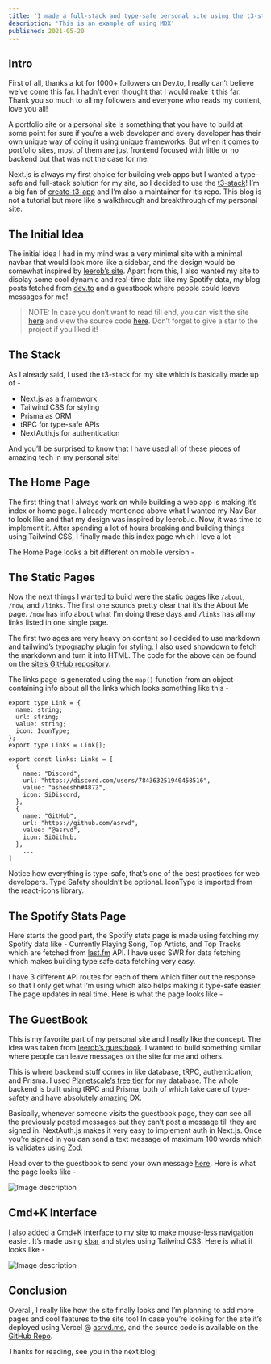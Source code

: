 ```yaml
---
title: 'I made a full-stack and type-safe personal site using the t3-stack (Next.js)!'
description: 'This is an example of using MDX'
published: 2021-05-20
---
```


## Intro

First of all, thanks a lot for 1000+ followers on Dev.to, I really can’t believe we’ve come this far. I hadn’t even thought that I would make it this far. Thank you so much to all my followers and everyone who reads my content, love you all!

A portfolio site or a personal site is something that you have to build at some point for sure if you’re a web developer and every developer has their own unique way of doing it using unique frameworks. But when it comes to portfolio sites, most of them are just frontend focused with little or no backend but that was not the case for me. 

Next.js is always my first choice for building web apps but I wanted a type-safe and full-stack solution for my site, so I decided to use the [t3-stack](https://create.t3.gg/)! I’m a big fan of [create-t3-app](https://github.com/t3-oss/create-t3-app) and I’m also a maintainer for it’s repo. This blog is not a tutorial but more like a walkthrough and breakthrough of my personal site. 

## The Initial Idea

The initial idea I had in my mind was a very minimal site with a minimal navbar that would look more like a sidebar, and the design would be somewhat inspired by [leerob’s site](https://leerob.io/). Apart from this, I also wanted my site to display some cool dynamic and real-time data like my Spotify data, my blog posts fetched from [dev.to](http://dev.to) and a guestbook where people could leave messages for me!

> NOTE: In case you don’t want to read till end, you can visit the site [here](https://asrvd.me) and view the source code [here](https://github.com/asrvd/asrvd.me). Don’t forget to give a star to the project if you liked it!
> 

## The Stack

As I already said, I used the t3-stack for my site which is basically made up of -

- Next.js as a framework
- Tailwind CSS for styling
- Prisma as ORM
- tRPC for type-safe APIs
- NextAuth.js for authentication

And you’ll be surprised to know that I have used all of these pieces of amazing tech in my personal site! 

## The Home Page

The first thing that I always work on while building a web app is making it’s index or home page. I already mentioned above what I wanted my Nav Bar to look like and that my design was inspired by leerob.io. Now, it was time to implement it. After spending a lot of hours breaking and building things using Tailwind CSS, I finally made this index page which I love a lot - 


The Home Page looks a bit different on mobile version -


## The Static Pages

Now the next things I wanted to build were the static pages like `/about`, `/now`, and `/links`. The first one sounds pretty clear that it’s the About Me page. `/now` has info about what I’m doing these days and `/links` has all my links listed in one single page. 

The first two ages are very heavy on content so I decided to use markdown and [tailwind’s typography plugin](https://tailwindcss.com/docs/typography-plugin) for styling. I also used [showdown](https://github.com/showdownjs/showdown) to fetch the markdown and turn it into HTML. The code for the above can be found on the [site’s GitHub repository](https://github.com/asrvd/asrvd.me).

The links page is generated using the `map()` function from an object containing info about all the links which looks something like this -

```tsx
export type Link = {
  name: string;
  url: string;
  value: string;
  icon: IconType;
};
export type Links = Link[];

export const links: Links = [
  {
    name: "Discord",
    url: "https://discord.com/users/784363251940458516",
    value: "asheeshh#4872",
    icon: SiDiscord,
  },
  {
    name: "GitHub",
    url: "https://github.com/asrvd",
    value: "@asrvd",
    icon: SiGithub,
  },
	...
]
```

Notice how everything is type-safe, that’s one of the best practices for web developers. Type Safety shouldn’t be optional. IconType is imported from the react-icons library.

## The Spotify Stats Page

Here starts the good part, the Spotify stats page is made using fetching my Spotify data like - Currently Playing Song, Top Artists, and Top Tracks which are fetched from [last.fm](http://last.fm) API. I have used SWR for data fetching which makes building type safe data fetching very easy.

I have 3 different API routes for each of them which filter out the response so that I only get what I’m using which also helps making it type-safe easier. The page updates in real time. Here is what the page looks like - 


## The GuestBook

This is my favorite part of my personal site and I really like the concept. The idea was taken from [leerob’s guestbook](https://leerob.io/guestbook). I wanted to build something similar where people can leave messages on the site for me and others.

This is where backend stuff comes in like database, tRPC, authentication, and Prisma. I used [Planetscale’s free tier](https://planetscale.com) for my database. The whole backend is built using tRPC and Prisma, both of which take care of type-safety and have absolutely amazing DX.

Basically, whenever someone visits the guestbook page, they can see all the previously posted messages but they can’t post a message till they are signed in. NextAuth.js makes it very easy to implement auth in Next.js. Once you’re signed in you can send a text message of maximum 100 words which is validates using [Zod](https://zod.dev/).

Head over to the guestbook to send your own message [here](https://asrvd.me/guestbook). Here is what the page looks like - 

![Image description](https://dev-to-uploads.s3.amazonaws.com/uploads/articles/my0lsitti4dadc42gnp5.png)

## Cmd+K Interface

I also added a Cmd+K interface to my site to make mouse-less navigation easier. It’s made using [kbar](https://kbar.vercel.app/) and styles using Tailwind CSS. Here is what it looks like -

![Image description](https://dev-to-uploads.s3.amazonaws.com/uploads/articles/ms4xlfrj5r51o7ztxly4.png)

## Conclusion

Overall, I really like how the site finally looks and I’m planning to add more pages and cool features to the site too! In case you’re looking for the site it’s deployed using Vercel @ [asrvd.me](https://asrvd.me/), and the source code is available on the [GitHub Repo](https://github.com/asrvd/asrvd.me).

Thanks for reading, see you in the next blog!